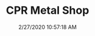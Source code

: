 ---
width: 1333
height: 2000
title: CPR Metal Shop
description: Cars awaiting restoration in the metal shop at CPR.
date: 2/27/2020 10:57:18 AM
cameraMake: Sony
cameraModel: ILCE-7M3
lens: ZEISS Batis 1.8/85
settingsfStop: f/1.8
settingsISO: ISO 100
settingsShutter: 1/160
settingsFocalLength: 85 mm
---